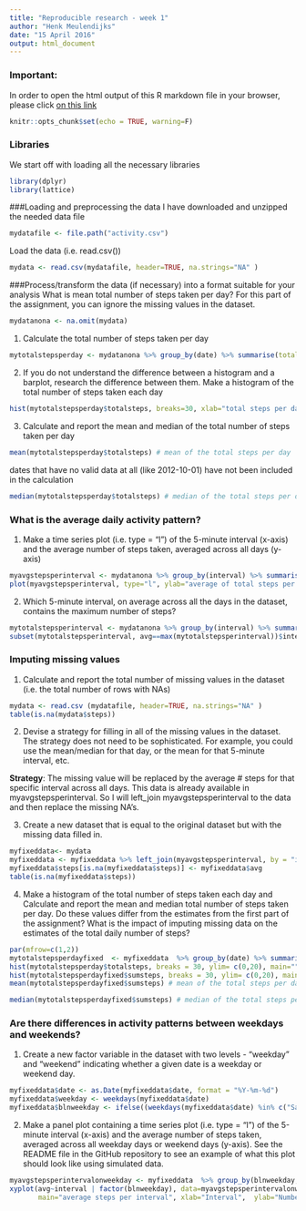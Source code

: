 ```yaml
---
title: "Reproducible research - week 1"
author: "Henk Meulendijks"
date: "15 April 2016"
output: html_document
---
```


### Important:
In order to open the html output of this R markdown file in your browser, please click [on this link](https://htmlpreview.github.io/?https://github.com/HenkMeulendijks/RepData_PeerAssessment1/blob/master/assignment.html)


```r
knitr::opts_chunk$set(echo = TRUE, warning=F)
```

### Libraries
We start off with loading all the necessary libraries
```r
library(dplyr)
library(lattice)
```


###Loading and preprocessing the data
I have downloaded and unzipped the needed data file 
```r
mydatafile <- file.path("activity.csv")
``` 

Load the data (i.e. read.csv())
```r
mydata <- read.csv(mydatafile, header=TRUE, na.strings="NA" )
``` 

###Process/transform the data (if necessary) into a format suitable for your analysis
What is mean total number of steps taken per day?
 For this part of the assignment, you can ignore the missing values in the dataset.
```r
mydatanona <- na.omit(mydata)
``` 
1. Calculate the total number of steps taken per day
```r
mytotalstepsperday <- mydatanona %>% group_by(date) %>% summarise(totalsteps = sum(steps)) #summarize data
``` 
2. If you do not understand the difference between a histogram and a barplot, 
   research the difference between them. Make a histogram of the total number of steps taken each day  
```r
hist(mytotalstepsperday$totalsteps, breaks=30, xlab="total steps per day", main="")
```  

3. Calculate and report the mean and median of the total number of steps taken per day
```r
mean(mytotalstepsperday$totalsteps) # mean of the total steps per day
``` 
dates that have no valid data at all (like 2012-10-01) have not been included in the calculation
```r
median(mytotalstepsperday$totalsteps) # median of the total steps per day 
``` 

### What is the average daily activity pattern? 
1. Make a time series plot (i.e. type = "l") of the 5-minute interval (x-axis) and the average 
 number of steps taken, averaged across all days (y-axis)
```r
myavgstepsperinterval <- mydatanona %>% group_by(interval) %>% summarise(avg = mean(steps)) #summarize data by average # steps
plot(myavgstepsperinterval, type="l", ylab="average of total steps per interval")
``` 
2. Which 5-minute interval, on average across all the days in the dataset, contains the maximum number of steps?
```r
mytotalstepsperinterval <- mydatanona %>% group_by(interval) %>% summarise(avg = sum(steps)) #summarize data by sum # steps
subset(mytotalstepsperinterval, avg==max(mytotalstepsperinterval))$interval #print the 5 minute interval with the max number of steps
``` 
### Imputing missing values
1. Calculate and report the total number of missing values in the dataset (i.e. the total number of rows with NAs)
```r
mydata <- read.csv (mydatafile, header=TRUE, na.strings="NA" )
table(is.na(mydata$steps))
``` 
2. Devise a strategy for filling in all of the missing values in the dataset. The strategy does not need to be sophisticated. For example, you could use the mean/median for that day, or the mean for that 5-minute interval, etc.

**Strategy**: The missing value will be replaced by the average # steps for that specific interval across all days.
This data is already available in myavgstepsperinterval. So I will left_join myavgstepsperinterval to the data and then replace the missing NA's. 

3. Create a new dataset that is equal to the original dataset but with the missing data filled in.

```r
myfixeddata<- mydata
myfixeddata <- myfixeddata %>% left_join(myavgstepsperinterval, by = "interval")
myfixeddata$steps[is.na(myfixeddata$steps)] <- myfixeddata$avg
table(is.na(myfixeddata$steps))
``` 
4. Make a histogram of the total number of steps taken each day and Calculate 
and report the mean and median total number of steps taken per day. Do these 
values differ from the estimates from the first part of the assignment? What 
is the impact of imputing missing data on the estimates of the total daily 
number of steps?
```r
par(mfrow=c(1,2))
mytotalstepsperdayfixed  <- myfixeddata  %>% group_by(date) %>% summarise(sumsteps = sum(steps)) #summarize data
hist(mytotalstepsperday$totalsteps, breaks = 30, ylim= c(0,20), main="", xlab="total steps per day")
hist(mytotalstepsperdayfixed$sumsteps, breaks = 30, ylim= c(0,20), main="", xlab = "total steps per day")
mean(mytotalstepsperdayfixed$sumsteps) # mean of the total steps per day
``` 
```r
median(mytotalstepsperdayfixed$sumsteps) # median of the total steps per day 
``` 

### Are there differences in activity patterns between weekdays and weekends?
1. Create a new factor variable in the dataset with two levels - "weekday" and 
"weekend" indicating whether a given date is a weekday or weekend day.
```r
myfixeddata$date <- as.Date(myfixeddata$date, format = "%Y-%m-%d")
myfixeddata$weekday <- weekdays(myfixeddata$date)
myfixeddata$blnweekday <- ifelse((weekdays(myfixeddata$date) %in% c("Saturday","Sunday")), "weekend","weekday")

```
2. Make a panel plot containing a time series plot (i.e. type = "l") of the 
5-minute interval (x-axis) and the average number of steps taken, averaged 
across all weekday days or weekend days (y-axis). See the README file in the 
GitHub repository to see an example of what this plot should look like using 
simulated data.
```r
myavgstepsperintervalonweekday <- myfixeddata  %>% group_by(blnweekday, interval) %>% summarise(avg = mean(steps)) #summarize data
xyplot(avg~interval | factor(blnweekday), data=myavgstepsperintervalonweekday, 
       main="average steps per interval", xlab="Interval",  ylab="Number of steps",layout=c(1,2),type="l")
``` 